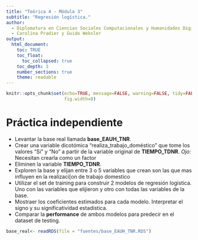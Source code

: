 ```yaml
---
title: "Teórica 4 - Módulo 3"
subtitle: "Regresión logística."
author: 
  - Diplomatura en Ciencias Sociales Computacionales y Humanidades Digitales (IDAES-UNSAM). Marzo/Abril 2023
  - Carolina Pradier y Guido Weksler
output: 
  html_document:
    toc: TRUE
    toc_float:
      toc_collapsed: true
    toc_depth: 3
    number_sections: true
    theme: readable
---
```


```r
knitr::opts_chunk$set(echo=TRUE, message=FALSE, warning=FALSE, tidy=FALSE,
                      fig.width=8)
```

# Práctica independiente   
- Levantar la base real llamada **base_EAUH_TNR**.     
- Crear una variable dicotómica "realiza_trabajo_doméstico" que tome los valores "Si" y "No" a partir de la variable original de **TIEMPO_TDNR**. *Ojo*: Necesitan crearla como un factor     
- Eliminen la variable **TIEMPO_TDNR**. 
- Exploren la base y elijan entre 3 o 5 variables que crean son las que mas influyen en la realizaci[on de trabajo domestico   
- Utilizar el set de training para construir 2 modelos de regresión logistica. Uno con las variables que elijieron y otro con todas las variables de la base.    
- Mostraer los coeficientes estimados para cada modelo. Interpretar el signo y su significatividad estadística. 
- Comparar la **performance** de ambos modelos para predecir en el dataset de testing.  

```r
base_real<- readRDS(file = "fuentes/base_EAUH_TNR.RDS") 
```
